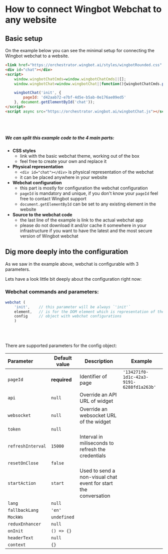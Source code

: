 

# How to connect Wingbot Webchat to any website


## Basic setup

On the example below you can see the minimal setup for connecting the Wingbot webchat to a website.

```html
<link href="https://orchestrator.wingbot.ai/styles/wingbotRounded.css" rel='stylesheet' type='text/css'>
<div id="chat"></div>
<script>
    window.wingbotChatCmds=window.wingbotChatCmds||[];
    window.wingbotChat=window.wingbotChat||function(){wingbotChatCmds.push(arguments)}

    wingbotChat('init', {
        pageId: 'd42aab72-e7bf-4d5e-b5ab-0e176ae09ed5'
    }, document.getElementById('chat'));
</script>
<script async src="https://orchestrator.wingbot.ai/wingbotChat.js"></script>
```

<br />
<br />

##### We can split this example code to the 4 main parts:

- **CSS styles**
    - link with the basic webchat theme, working out of the box
    - feel free to create your own and replace it
- **Physical representation**
    - `<div id="chat"></div>` is physical representation of the webchat
    - it can be placed anywhere in your website
- **Webchat configuration**
    - this part is mostly for configuration the webchat configuration
    - `pageId` is mandatory and unique, if you don't know your `pageId` feel free to contact Wingbot support
    - `document.getElementById` can be set to any existing element in the website
- **Source to the webchat code**
    - the last line of the example is link to the actual webchat app
    - please do not download it and/or cache it somewhere in your infrastructure if you want to have the latest and the most secure version of Wingbot webchat


## Dig more deeply into the configuration

As we saw in the example above, webchat is configurable with 3 parameters.

Lets have a look little bit deeply about the configuration right now:

### Webchat commands and parameters:


```Javascript
webchat (
    'init',    // this parameter will be always `'init'`
    element,   // is for the DOM element which is representation of the chat on the page
    config     // object with webchat configurations
    )

```
<br />
<br />

There are supported parameters for the config object:


| Parameter |  Default value | Description | Example |
|:-----------|------------|-------------|---------|
|`pageId`|**required**|Identifier of page|`'134271f0-1d1c-42a3-9191-6288fd1a263b'`|
|`api`|`null`|Override an API URL of widget||
|`websocket`|`null`|Override an websocket URL of the widget||
|`token`|`null`|||
|`refreshInterval`|`15000`|Interval in miliseconds to refresh the credentials||
|`resetOnClose`|`false`|||
|`startAction`|`start`|Used to send a non-visual chat event for start the conversation||
|`lang`|`null`|||
|`fallbackLang`|`'en'`|||
|`MockWs`|`undefined`|||
|`reduxEnhancer`|`null`|||
|`onInit`|`() => {}`|||
|`headerText`|`null`|||
|`context`|`{}`|||